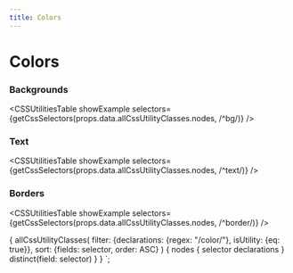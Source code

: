 ```yaml
---
title: Colors
---
```



# Colors


### Backgrounds

<CSSUtilitiesTable
  showExample
  selectors={getCssSelectors(props.data.allCssUtilityClasses.nodes, /^bg/)}
/>

### Text

<CSSUtilitiesTable
  showExample
  selectors={getCssSelectors(props.data.allCssUtilityClasses.nodes, /^text/)}
/>

### Borders

<CSSUtilitiesTable
  showExample
  selectors={getCssSelectors(props.data.allCssUtilityClasses.nodes, /^border/)}
/>


{
  allCssUtilityClasses(
    filter: {declarations: {regex: "/color/"}, isUtility: {eq: true}},
    sort: {fields: selector, order: ASC}
  ) {
    nodes {
      selector
      declarations
    }
    distinct(field: selector)
  }
}
`;
